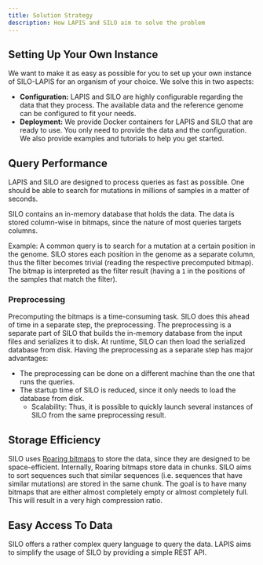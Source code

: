 ```yaml
---
title: Solution Strategy
description: How LAPIS and SILO aim to solve the problem
---
```


## Setting Up Your Own Instance

We want to make it as easy as possible for you to set up your own instance of SILO-LAPIS for an organism of your
choice.
We solve this in two aspects:

- **Configuration:** LAPIS and SILO are highly configurable regarding the data that they process.
  The available data and the reference genome can be configured to fit your needs.
- **Deployment:** We provide Docker containers for LAPIS and SILO that are ready to use.
  You only need to provide the data and the configuration.
  We also provide examples and tutorials to help you get started.

## Query Performance

LAPIS and SILO are designed to process queries as fast as possible.
One should be able to search for mutations in millions of samples in a matter of seconds.

SILO contains an in-memory database that holds the data.
The data is stored column-wise in bitmaps,
since the nature of most queries targets columns.

Example: A common query is to search for a mutation at a certain position in the genome.
SILO stores each position in the genome as a separate column,
thus the filter becomes trivial (reading the respective precomputed bitmap).
The bitmap is interpreted as the filter result (having a `1` in the positions of the samples that match the filter).

### Preprocessing

Precomputing the bitmaps is a time-consuming task.
SILO does this ahead of time in a separate step, the preprocessing.
The preprocessing is a separate part of SILO that builds the in-memory database from the input files
and serializes it to disk.
At runtime, SILO can then load the serialized database from disk.
Having the preprocessing as a separate step has major advantages:

- The preprocessing can be done on a different machine than the one that runs the queries.
- The startup time of SILO is reduced, since it only needs to load the database from disk.
    - Scalability: Thus, it is possible to quickly launch several instances of SILO from the same preprocessing result.

## Storage Efficiency

SILO uses [Roaring bitmaps](https://roaringbitmap.org/) to store the data,
since they are designed to be space-efficient.
Internally, Roaring bitmaps store data in chunks.
SILO aims to sort sequences such that
similar sequences (i.e. sequences that have similar mutations) are stored in the same chunk.
The goal is to have many bitmaps that are either almost completely empty or almost completely full.
This will result in a very high compression ratio.

## Easy Access To Data

SILO offers a rather complex query language to query the data.
LAPIS aims to simplify the usage of SILO by providing a simple REST API.
